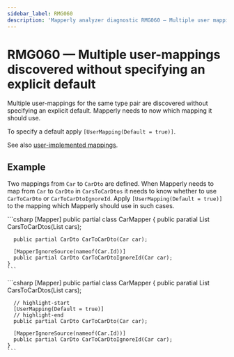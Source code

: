 ```yaml
---
sidebar_label: RMG060
description: 'Mapperly analyzer diagnostic RMG060 — Multiple user mappings discovered without specifying an explicit default'
---
```



# RMG060 — Multiple user-mappings discovered without specifying an explicit default

Multiple user-mappings for the same type pair are discovered
without specifying an explicit default.
Mapperly needs to now which mapping it should use.

To specify a default apply `[UserMapping(Default = true)]`.

See also [user-implemented mappings](../user-implemented-methods.mdx#default-user-implemented-mapping-method).

## Example

Two mappings from `Car` to `CarDto` are defined.
When Mapperly needs to map from `Car` to `CarDto` in `CarsToCarDtos`
it needs to know whether to use `CarToCarDto` or `CarToCarDtoIgnoreId`.
Apply `[UserMapping(Default = true)]` to the mapping which Mapperly should use
in such cases.

<Tabs>
  <TabItem value="bad" label="Invalid" default>
    ```csharp
    [Mapper]
    public partial class CarMapper
    {
      public paratial List<CarDto> CarsToCarDtos(List<Car> cars);

      public partial CarDto CarToCarDto(Car car);

      [MapperIgnoreSource(nameof(Car.Id))]
      public partial CarDto CarToCarDtoIgnoreId(Car car);
    }
    ```

  </TabItem>
  <TabItem value="fixed" label="Fixed">
    ```csharp
    [Mapper]
    public partial class CarMapper
    {
      public paratial List<CarDto> CarsToCarDtos(List<Car> cars);

      // highlight-start
      [UserMapping(Default = true)]
      // highlight-end
      public partial CarDto CarToCarDto(Car car);

      [MapperIgnoreSource(nameof(Car.Id))]
      public partial CarDto CarToCarDtoIgnoreId(Car car);
    }
    ```

  </TabItem>
</Tabs>
